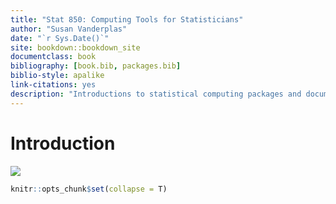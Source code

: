 ```yaml
--- 
title: "Stat 850: Computing Tools for Statisticians"
author: "Susan Vanderplas"
date: "`r Sys.Date()`"
site: bookdown::bookdown_site
documentclass: book
bibliography: [book.bib, packages.bib]
biblio-style: apalike
link-citations: yes
description: "Introductions to statistical computing packages and document preparation software. Topics include: graphical techniques, data management, Monte Carlo simulation, dynamic document preparation, presentation software."
---
```



# Introduction {-}

![](https://imgs.xkcd.com/comics/tasks.png)

```r
knitr::opts_chunk$set(collapse = T)

```
